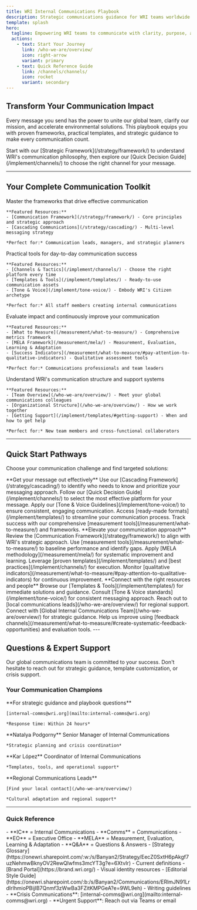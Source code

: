 ```yaml
---
title: WRI Internal Communications Playbook
description: Strategic communications guidance for WRI teams worldwide
template: splash
hero:
  tagline: Empowering WRI teams to communicate with clarity, purpose, and impact across our global mission
  actions:
    - text: Start Your Journey
      link: /who-we-are/overview/
      icon: right-arrow
      variant: primary
    - text: Quick Reference Guide
      link: /channels/channels/
      icon: rocket
      variant: secondary
---
```



## Transform Your Communication Impact

Every message you send has the power to unite our global team, clarify our mission, and accelerate environmental solutions. This playbook equips you with proven frameworks, practical templates, and strategic guidance to make every communication count.

<Aside type="tip" title="New to Internal Communications?">
Start with our [Strategic Framework](/strategy/framework/) to understand WRI's communication philosophy, then explore our [Quick Decision Guide](/implement/channels/) to choose the right channel for your message.
</Aside>

---

## Your Complete Communication Toolkit

<CardGrid stagger>
  <Card title="Strategic Foundation" icon="star">
    Master the frameworks that drive effective communication
    
    **Featured Resources:**
    - [Communication Framework](/strategy/framework/) - Core principles and strategic approach
    - [Cascading Communications](/strategy/cascading/) - Multi-level messaging strategy
    
    *Perfect for:* Communication leads, managers, and strategic planners
  </Card>

  <Card title="Implementation Guides" icon="document">
    Practical tools for day-to-day communication success
    
    **Featured Resources:**
    - [Channels & Tactics](/implement/channels/) - Choose the right platform every time
    - [Templates & Tools](/implement/templates/) - Ready-to-use communication assets
    - [Tone & Voice](/implement/tone-voice/) - Embody WRI's Citizen archetype
    
    *Perfect for:* All staff members creating internal communications
  </Card>

  <Card title="Measurement & Growth" icon="trophy">
    Evaluate impact and continuously improve your communication
    
    **Featured Resources:**
    - [What to Measure](/measurement/what-to-measure/) - Comprehensive metrics framework
    - [MELA Framework](/measurement/mela/) - Measurement, Evaluation, Learning & Adaptation
    - [Success Indicators](/measurement/what-to-measure/#pay-attention-to-qualitative-indicators) - Qualitative assessment tools
    
    *Perfect for:* Communications professionals and team leaders
  </Card>

  <Card title="Know Your Team" icon="group">
    Understand WRI's communication structure and support systems
    
    **Featured Resources:**
    - [Team Overview](/who-we-are/overview/) - Meet your global communications colleagues
    - [Organizational Structure](/who-we-are/overview/) - How we work together
    - [Getting Support](/implement/templates/#getting-support) - When and how to get help
    
    *Perfect for:* New team members and cross-functional collaborators
  </Card>
</CardGrid>

---

## Quick Start Pathways

Choose your communication challenge and find targeted solutions:

<Tabs>
<TabItem label="I need to announce something">
**Get your message out effectively**

<CardGrid>
  <Card title="Determine Your Audience" icon="group">
    Use our [Cascading Framework](/strategy/cascading/) to identify who needs to know and prioritize your messaging approach.
  </Card>
  
  <Card title="Choose Your Channel" icon="rocket">
    Follow our [Quick Decision Guide](/implement/channels/) to select the most effective platform for your message.
  </Card>
  
  <Card title="Craft Your Message" icon="document">
    Apply our [Tone & Voice Guidelines](/implement/tone-voice/) to ensure consistent, engaging communication.
  </Card>
  
  <Card title="Use Proven Templates" icon="template">
    Access [ready-made formats](/implement/templates/) to streamline your communication process.
  </Card>
  
  <Card title="Measure Your Impact" icon="chart">
    Track success with our comprehensive [measurement tools](/measurement/what-to-measure/) and frameworks.
  </Card>
</CardGrid>
</TabItem>

<TabItem label="I want to improve our strategy">
**Elevate your communication approach**

<CardGrid>
  <Card title="Understand Our Foundation" icon="foundation">
    Review the [Communication Framework](/strategy/framework/) to align with WRI's strategic approach.
  </Card>
  
  <Card title="Assess Current State" icon="magnifier">
    Use [measurement tools](/measurement/what-to-measure/) to baseline performance and identify gaps.
  </Card>
  
  <Card title="Identify Opportunities" icon="lightbulb">
    Apply [MELA methodology](/measurement/mela/) for systematic improvement and learning.
  </Card>
  
  <Card title="Implement Changes" icon="tools">
    Leverage [proven templates](/implement/templates/) and [best practices](/implement/channels/) for execution.
  </Card>
  
  <Card title="Track Progress" icon="trending-up">
    Monitor [qualitative indicators](/measurement/what-to-measure/#pay-attention-to-qualitative-indicators) for continuous improvement.
  </Card>
</CardGrid>
</TabItem>

<TabItem label="I need support">
**Connect with the right resources and people**

<CardGrid>
  <Card title="Check Quick Resources" icon="books">
    Browse our [Templates & Tools](/implement/templates/) for immediate solutions and guidance.
  </Card>
  
  <Card title="Review Guidelines" icon="checklist">
    Consult [Tone & Voice standards](/implement/tone-voice/) for consistent messaging approach.
  </Card>
  
  <Card title="Contact Your Team" icon="phone">
    Reach out to [local communications leads](/who-we-are/overview/) for regional support.
  </Card>
  
  <Card title="Escalate If Needed" icon="arrow-up">
    Connect with [Global Internal Communications Team](/who-we-are/overview/) for strategic guidance.
  </Card>
  
  <Card title="Share Feedback" icon="comment">
    Help us improve using [feedback channels](/measurement/what-to-measure/#create-systematic-feedback-opportunities) and evaluation tools.
  </Card>
</CardGrid>
</TabItem>
</Tabs>
---

## Questions & Expert Support

<Aside type="note" title="We're Here to Help">
Our global communications team is committed to your success. Don't hesitate to reach out for strategic guidance, template customization, or crisis support.
</Aside>

### Your Communication Champions

<CardGrid>
  <Card title="Global Team" icon="email">
    **For strategic guidance and playbook questions**
    
    [internal-comms@wri.org](mailto:internal-comms@wri.org)
    
    *Response time: Within 24 hours*
  </Card>

  <Card title="Senior Leadership" icon="star">
    **Natalya Podgorny**  
    Senior Manager of Internal Communications
    
    *Strategic planning and crisis coordination*
  </Card>

  <Card title="Daily Operations" icon="chat">
    **Kar López**  
    Coordinator of Internal Communications
    
    *Templates, tools, and operational support*
  </Card>

  <Card title="Local Expertise" icon="world">
    **Regional Communications Leads**
    
    [Find your local contact](/who-we-are/overview/)
    
    *Cultural adaptation and regional support*
  </Card>
</CardGrid>

---

### Quick Reference

<Tabs>
<TabItem label="Acronyms">
- **IC** = Internal Communications
- **Comms** = Communications  
- **EO** = Executive Office
- **MELA** = Measurement, Evaluation, Learning & Adaptation
- **Q&A** = Questions & Answers
</TabItem>
<TabItem label="Key Links">
- [Strategy Glossary](https://onewri.sharepoint.com/:w:/s/Banyan2/Strategy/EecZ0SxtH6pAkgf7uzNehmwBknyOV2RewQlwfms3mcYT3g?e=6XtvIr) - Current definitions
- [Brand Portal](https://brand.wri.org/) - Visual identity resources
- [Editorial Style Guide](https://onewri.sharepoint.com/:b:/s/Banyan2/Communications/ERlmJN91LrdIrlhmioPBijIB7Qnmf3zWwBa3FZitKMPGeA?e=9WL9eh) - Writing guidelines
</TabItem>
<TabItem label="Emergency Contacts">
- **Crisis Communications**: [internal-comms@wri.org](mailto:internal-comms@wri.org)
- **Urgent Support**: Reach out via Teams or email
</TabItem>
</Tabs>
